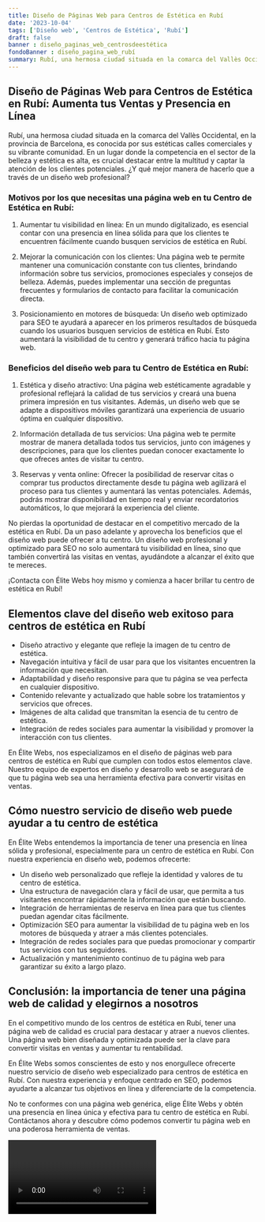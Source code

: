 ```yaml
---
title: Diseño de Páginas Web para Centros de Estética en Rubí
date: '2023-10-04'
tags: ['Diseño web', 'Centros de Estética', 'Rubí']
draft: false
banner : diseño_paginas_web_centrosdeestética
fondoBanner : diseño_pagina_web_rubí
summary: Rubí, una hermosa ciudad situada en la comarca del Vallès Occidental, en la provincia de Barcelona, es conocida por sus estéticas calles comerciales y su vibrante comunidad. En un lugar donde la competencia en el sector de la belleza y estética es alta, es crucial destacar entre la multitud y captar la atención de los clientes potenciales. ¿Y qué mejor manera de hacerlo que a través de un diseño web profesional?
---
```


## Diseño de Páginas Web para Centros de Estética en Rubí: Aumenta tus Ventas y Presencia en Línea

Rubí, una hermosa ciudad situada en la comarca del Vallès Occidental, en la provincia de Barcelona, es conocida por sus estéticas calles comerciales y su vibrante comunidad. En un lugar donde la competencia en el sector de la belleza y estética es alta, es crucial destacar entre la multitud y captar la atención de los clientes potenciales. ¿Y qué mejor manera de hacerlo que a través de un diseño web profesional?

### Motivos por los que necesitas una página web en tu Centro de Estética en Rubí:

1. Aumentar tu visibilidad en línea: En un mundo digitalizado, es esencial contar con una presencia en línea sólida para que los clientes te encuentren fácilmente cuando busquen servicios de estética en Rubí.

2. Mejorar la comunicación con los clientes: Una página web te permite mantener una comunicación constante con tus clientes, brindando información sobre tus servicios, promociones especiales y consejos de belleza. Además, puedes implementar una sección de preguntas frecuentes y formularios de contacto para facilitar la comunicación directa.

3. Posicionamiento en motores de búsqueda: Un diseño web optimizado para SEO te ayudará a aparecer en los primeros resultados de búsqueda cuando los usuarios busquen servicios de estética en Rubí. Esto aumentará la visibilidad de tu centro y generará tráfico hacia tu página web.

### Beneficios del diseño web para tu Centro de Estética en Rubí:

1. Estética y diseño atractivo: Una página web estéticamente agradable y profesional reflejará la calidad de tus servicios y creará una buena primera impresión en tus visitantes. Además, un diseño web que se adapte a dispositivos móviles garantizará una experiencia de usuario óptima en cualquier dispositivo.

2. Información detallada de tus servicios: Una página web te permite mostrar de manera detallada todos tus servicios, junto con imágenes y descripciones, para que los clientes puedan conocer exactamente lo que ofreces antes de visitar tu centro.

3. Reservas y venta online: Ofrecer la posibilidad de reservar citas o comprar tus productos directamente desde tu página web agilizará el proceso para tus clientes y aumentará las ventas potenciales. Además, podrás mostrar disponibilidad en tiempo real y enviar recordatorios automáticos, lo que mejorará la experiencia del cliente.

No pierdas la oportunidad de destacar en el competitivo mercado de la estética en Rubí. Da un paso adelante y aprovecha los beneficios que el diseño web puede ofrecer a tu centro. Un diseño web profesional y optimizado para SEO no solo aumentará tu visibilidad en línea, sino que también convertirá las visitas en ventas, ayudándote a alcanzar el éxito que te mereces.

¡Contacta con Élite Webs hoy mismo y comienza a hacer brillar tu centro de estética en Rubí!

<GifSeo />

<Cta />

## Elementos clave del diseño web exitoso para centros de estética en Rubí

- Diseño atractivo y elegante que refleje la imagen de tu centro de estética.
- Navegación intuitiva y fácil de usar para que los visitantes encuentren la información que necesitan.
- Adaptabilidad y diseño responsive para que tu página se vea perfecta en cualquier dispositivo.
- Contenido relevante y actualizado que hable sobre los tratamientos y servicios que ofreces.
- Imágenes de alta calidad que transmitan la esencia de tu centro de estética.
- Integración de redes sociales para aumentar la visibilidad y promover la interacción con tus clientes.

En Élite Webs, nos especializamos en el diseño de páginas web para centros de estética en Rubí que cumplen con todos estos elementos clave. Nuestro equipo de expertos en diseño y desarrollo web se asegurará de que tu página web sea una herramienta efectiva para convertir visitas en ventas.

## Cómo nuestro servicio de diseño web puede ayudar a tu centro de estética

En Élite Webs entendemos la importancia de tener una presencia en línea sólida y profesional, especialmente para un centro de estética en Rubí. Con nuestra experiencia en diseño web, podemos ofrecerte:

- Un diseño web personalizado que refleje la identidad y valores de tu centro de estética.
- Una estructura de navegación clara y fácil de usar, que permita a tus visitantes encontrar rápidamente la información que están buscando.
- Integración de herramientas de reserva en línea para que tus clientes puedan agendar citas fácilmente.
- Optimización SEO para aumentar la visibilidad de tu página web en los motores de búsqueda y atraer a más clientes potenciales.
- Integración de redes sociales para que puedas promocionar y compartir tus servicios con tus seguidores.
- Actualización y mantenimiento continuo de tu página web para garantizar su éxito a largo plazo.

## Conclusión: la importancia de tener una página web de calidad y elegirnos a nosotros

En el competitivo mundo de los centros de estética en Rubí, tener una página web de calidad es crucial para destacar y atraer a nuevos clientes. Una página web bien diseñada y optimizada puede ser la clave para convertir visitas en ventas y aumentar tu rentabilidad.

En Élite Webs somos conscientes de esto y nos enorgullece ofrecerte nuestro servicio de diseño web especializado para centros de estética en Rubí. Con nuestra experiencia y enfoque centrado en SEO, podemos ayudarte a alcanzar tus objetivos en línea y diferenciarte de la competencia.

No te conformes con una página web genérica, elige Élite Webs y obtén una presencia en línea única y efectiva para tu centro de estética en Rubí. Contáctanos ahora y descubre cómo podemos convertir tu página web en una poderosa herramienta de ventas.

<Video />

<CtaBot job='Centros de Estética' city='Rubí'/>

<Gmaps query='Rubí+españa+maps' />